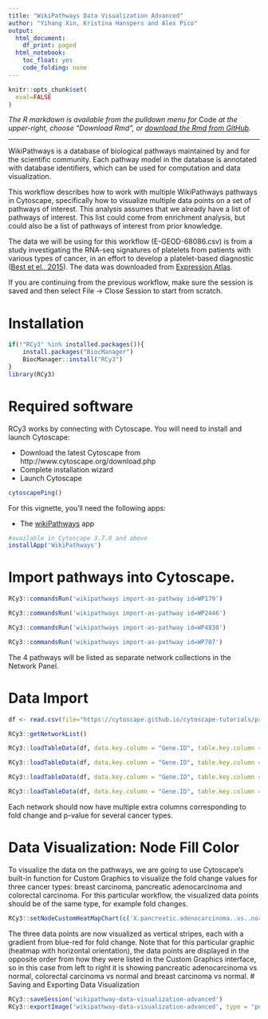 ```yaml
---
title: "WikiPathways Data Visualization Advanced"
author: "Yihang Xin, Kristina Hanspers and Alex Pico"
output:
  html_document:
    df_print: paged
  html_notebook:
    toc_float: yes
    code_folding: none
---
```

```r
knitr::opts_chunk$set(
  eval=FALSE
)
```
*The R markdown is available from the pulldown menu for* Code *at the upper-right, choose "Download Rmd", or [download the Rmd from GitHub](https://raw.githubusercontent.com/cytoscape/cytoscape-automation/master/for-scripters/R/notebooks/Wikipathways-data-visualiztion-basic.Rmd).*

<hr />
WikiPathways is a database of biological pathways maintained by and for the scientific community. Each pathway model in the database is annotated with database identifiers, which can be used for computation and data visualization.

This workflow describes how to work with multiple WikiPathways pathways in Cytoscape, specifically how to visualize multiple data points on a set of pathways of interest. This analysis assumes that we already have a list of pathways of interest. This list could come from enrichment analysis, but could also be a list of pathways of interest from prior knowledge.

The data we will be using for this workflow (E-GEOD-68086.csv) is from a study investigating the RNA-seq signatures of platelets from patients with various types of cancer, in an effort to develop a platelet-based diagnostic ([Best et el., 2015](https://www.cell.com/cancer-cell/fulltext/S1535-6108(15)00349-9)). The data was downloaded from [Expression Atlas](https://www.ebi.ac.uk/gxa/experiments/E-GEOD-68086/Downloads).

If you are continuing from the previous workflow, make sure the session is saved and then select File → Close Session to start from scratch.

# Installation
```r
if(!"RCy3" %in% installed.packages()){
    install.packages("BiocManager")
    BiocManager::install("RCy3")
}
library(RCy3)
```

# Required software
RCy3 works by connecting with Cytoscape. You will need to install and launch Cytoscape:

* Download the latest Cytoscape from http://www.cytoscape.org/download.php
* Complete installation wizard
* Launch Cytoscape


```r
cytoscapePing()
```

For this vignette, you’ll need the following apps: 

* The [wikiPathways](https://apps.cytoscape.org/apps/wikipathways) app

```r
#available in Cytoscape 3.7.0 and above
installApp('WikiPathways')
```

# Import pathways into Cytoscape.


```r
RCy3::commandsRun('wikipathways import-as-pathway id=WP179')
```

```r
RCy3::commandsRun('wikipathways import-as-pathway id=WP2446')
```

```r
RCy3::commandsRun('wikipathways import-as-pathway id=WP4830')
```

```r
RCy3::commandsRun('wikipathways import-as-pathway id=WP707')
```
The 4 pathways will be listed as separate network collections in the Network Panel.


# Data Import

```r
df <- read.csv(file="https://cytoscape.github.io/cytoscape-tutorials/protocols/data/E-GEOD-68086.csv", stringsAsFactors = FALSE)

RCy3::getNetworkList()
```

```r
RCy3::loadTableData(df, data.key.column = "Gene.ID", table.key.column = "Ensembl", network = RCy3::getNetworkList()[1] )

RCy3::loadTableData(df, data.key.column = "Gene.ID", table.key.column = "Ensembl", network = RCy3::getNetworkList()[2] )

RCy3::loadTableData(df, data.key.column = "Gene.ID", table.key.column = "Ensembl", network = RCy3::getNetworkList()[3] )

RCy3::loadTableData(df, data.key.column = "Gene.ID", table.key.column = "Ensembl", network = RCy3::getNetworkList()[4] )

```
Each network should now have multiple extra columns corresponding to fold change and p-value for several cancer types.


# Data Visualization: Node Fill Color
To visualize the data on the pathways, we are going to use Cytoscape's built-in function for Custom Graphics to visualize the fold change values for three cancer types: breast carcinoma, pancreatic adenocarcinoma and colorectal carcinoma. For this particular workflow, the visualized data points should be of the same type, for example fold changes.

```r
RCy3::setNodeCustomHeatMapChart(c('X.pancreatic.adenocarcinoma..vs..normal...foldChange','X.colorectal.carcinoma..vs..normal...foldChange','X.breast.carcinoma..vs..normal...foldChange'), colors=c('#FF0000','#FFFFFF','#0000FF','#FFFFFF'), style.name="WikiPathways")
```

The three data points are now visualized as vertical stripes, each with a gradient from blue-red for fold change. Note that for this particular graphic (heatmap with horizontal orientation), the data points are displayed in the opposite order from how they were listed in the Custom Graphics interface, so in this case from left to right it is showing pancreatic adenocarcinoma vs normal, colorectal carcinoma vs normal and breast carcinoma vs normal.
# Saving and Exporting Data Visualization
```r
RCy3::saveSession('wikipathway-data-visualization-advanced')
RCy3::exportImage('wikipathway-data-visualization-advanced', type = "png")
```

